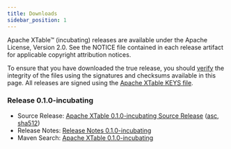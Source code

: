 ```yaml
---
title: Downloads
sidebar_position: 1
---
```


Apache XTable™ (incubating) releases are available under the Apache License, Version 2.0. See the NOTICE file contained in each release artifact for applicable copyright attribution notices.

To ensure that you have downloaded the true release, you should [verify](https://www.apache.org/info/verification.html) the integrity of the files using the signatures and checksums available in this page. All releases are signed using the [Apache XTable KEYS file](https://downloads.apache.org/incubator/xtable/KEYS).

### Release 0.1.0-incubating
* Source Release: [Apache XTable 0.1.0-incubating Source Release](https://www.apache.org/dyn/closer.lua/incubator/xtable/0.1.0-incubating/apache-xtable-0.1.0-incubating.src.tgz) ([asc](https://downloads.apache.org/incubator/xtable/0.1.0-incubating/apache-xtable-0.1.0-incubating.src.tgz.asc), [sha512](https://downloads.apache.org/incubator/xtable/0.1.0-incubating/apache-xtable-0.1.0-incubating.src.tgz.sha512))
* Release Notes: [Release Notes 0.1.0-incubating](release-0.1.0-incubating.mdx)
* Maven Search: [Apache XTable 0.1.0-incubating](https://central.sonatype.com/search?q=g:org.apache.xtable%20v:0.1.0-incubating&smo=true)


